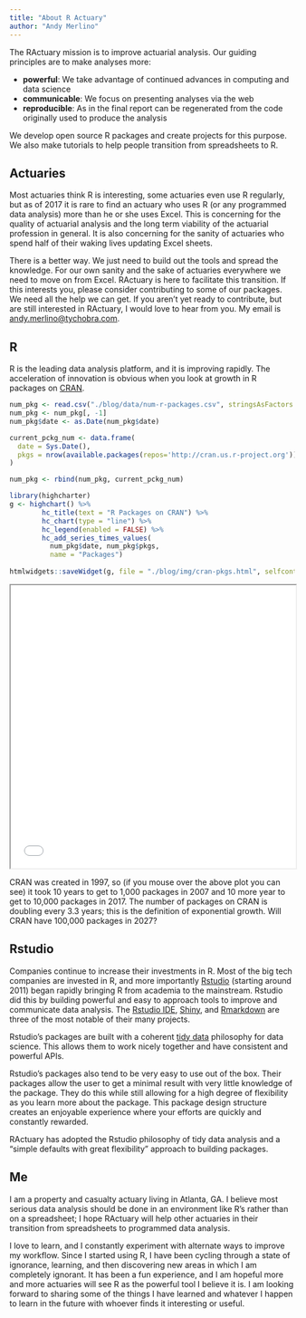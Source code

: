 ```yaml
---
title: "About R Actuary"
author: "Andy Merlino"
---
```


The RActuary mission is to improve actuarial analysis.  Our guiding principles are to make analyses more:
 
 - **powerful**: We take advantage of continued advances in computing and data science
 - **communicable**: We focus on presenting analyses via the web
 - **reproducible**: As in the final report can be regenerated from the code originally used to produce the analysis

We develop open source R packages and create projects for this purpose.  We also make tutorials to help people transition from spreadsheets to R.

## Actuaries

Most actuaries think R is interesting, some actuaries even use R regularly, but as of 2017 it is rare to find an actuary who uses R (or any programmed data analysis) more than he or she uses Excel.  This is concerning for the quality of actuarial analysis and the long term viability of the actuarial profession in general.  It is also concerning for the sanity of actuaries who spend half of their waking lives updating Excel sheets.

There is a better way.  We just need to build out the tools and spread the knowledge.  For our own sanity and the sake of actuaries everywhere we need to move on from Excel.  RActuary is here to facilitate this transition.  If this interests you, please consider contributing to some of our packages.  We need all the help we can get.  If you aren't yet ready to contribute, but are still interested in RActuary, I would love to hear from you.  My email is [andy.merlino@tychobra.com](mailto:andy.merlino@tychobra.com).

## R

R is the leading data analysis platform, and it is improving rapidly.  The acceleration of innovation is obvious when you look at growth in R packages on [CRAN](https://en.wikipedia.org/wiki/R_(programming_language)#CRAN).  

```r
num_pkg <- read.csv("./blog/data/num-r-packages.csv", stringsAsFactors = FALSE)
num_pkg <- num_pkg[, -1]
num_pkg$date <- as.Date(num_pkg$date)

current_pckg_num <- data.frame(
  date = Sys.Date(),
  pkgs = nrow(available.packages(repos='http://cran.us.r-project.org'))
)

num_pkg <- rbind(num_pkg, current_pckg_num)
```

```r
library(highcharter)
g <- highchart() %>%
        hc_title(text = "R Packages on CRAN") %>%
        hc_chart(type = "line") %>%
        hc_legend(enabled = FALSE) %>%
        hc_add_series_times_values(
          num_pkg$date, num_pkg$pkgs, 
          name = "Packages")
 
htmlwidgets::saveWidget(g, file = "./blog/img/cran-pkgs.html", selfcontained = TRUE)
```

<iframe src="../blog/img/cran-pkgs/index.html" width = "100%" height="500" ></iframe>

CRAN was created in 1997, so (if you mouse over the above plot you can see) it took 10 years to get to 1,000 packages in 2007 and 10 more year to get to 10,000 packages in 2017.  The number of packages on CRAN is doubling every 3.3 years; this is the definition of exponential growth.  Will CRAN have 100,000 packages in 2027?

## Rstudio

Companies continue to increase their investments in R. Most of the big tech companies are invested in R, and more importantly [Rstudio](https://www.rstudio.com/) (starting around 2011) began rapidly bringing R from academia to the mainstream.  Rstudio did this by building powerful and easy to approach tools to improve and communicate data analysis.  The [Rstudio IDE](https://www.rstudio.com/products/rstudio/), [Shiny](https://shiny.rstudio.com/), and [Rmarkdown](http://rmarkdown.rstudio.com/) are three of the most notable of their many projects.

Rstudio's packages are built with a coherent [tidy data](http://tidyverse.org/) philosophy for data science.  This allows them to work nicely together and have consistent and powerful APIs.  

Rstudio's packages also tend to be very easy to use out of the box.  Their packages allow the user to get a minimal result with very little knowledge of the package.  They do this while still allowing for a high degree of flexibility as you learn more about the package.  This package design structure creates an enjoyable experience where your efforts are quickly and constantly rewarded.

RActuary has adopted the Rstudio philosophy of tidy data analysis and a "simple defaults with great flexibility" approach to building packages.

## Me

I am a property and casualty actuary living in Atlanta, GA. I believe most serious data analysis should be done in an environment like R's rather than on a spreadsheet; I hope RActuary will help other actuaries in their transition from spreadsheets to programmed data analysis.

I love to learn, and I constantly experiment with alternate ways to improve my workflow. Since I started using R, I have been cycling through a state of ignorance, learning, and then discovering new areas in which I am completely ignorant. It has been a fun experience, and I am hopeful more and more actuaries will see R as the powerful tool I believe it is. I am looking forward to sharing some of the things I have learned and whatever I happen to learn in the future with whoever finds it interesting or useful.
